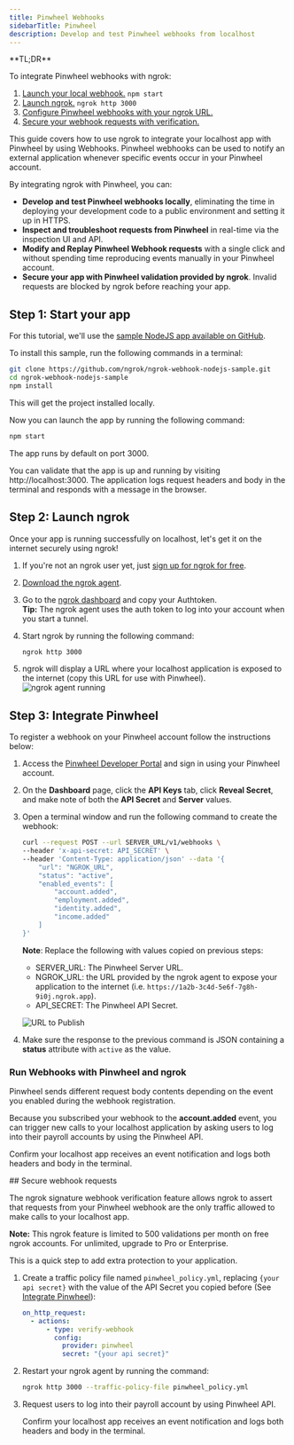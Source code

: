```yaml
---
title: Pinwheel Webhooks
sidebarTitle: Pinwheel
description: Develop and test Pinwheel webhooks from localhost
---
```


<Tip>
**TL;DR**



To integrate Pinwheel webhooks with ngrok:

1. [Launch your local webhook.](#start-your-app) `npm start`
1. [Launch ngrok.](#start-ngrok) `ngrok http 3000`
1. [Configure Pinwheel webhooks with your ngrok URL.](#setup-webhook)
1. [Secure your webhook requests with verification.](#security)
</Tip>

This guide covers how to use ngrok to integrate your localhost app with Pinwheel by using Webhooks.
Pinwheel webhooks can be used to notify an external application whenever specific events occur in your Pinwheel account.

By integrating ngrok with Pinwheel, you can:

- **Develop and test Pinwheel webhooks locally**, eliminating the time in deploying your development code to a public environment and setting it up in HTTPS.
- **Inspect and troubleshoot requests from Pinwheel** in real-time via the inspection UI and API.
- **Modify and Replay Pinwheel Webhook requests** with a single click and without spending time reproducing events manually in your Pinwheel account.
- **Secure your app with Pinwheel validation provided by ngrok**. Invalid requests are blocked by ngrok before reaching your app.

## **Step 1**: Start your app 

For this tutorial, we'll use the [sample NodeJS app available on GitHub](https://github.com/ngrok/ngrok-webhook-nodejs-sample).

To install this sample, run the following commands in a terminal:

```bash
git clone https://github.com/ngrok/ngrok-webhook-nodejs-sample.git
cd ngrok-webhook-nodejs-sample
npm install
```

This will get the project installed locally.

Now you can launch the app by running the following command:

```bash
npm start
```

The app runs by default on port 3000.

You can validate that the app is up and running by visiting http://localhost:3000. The application logs request headers and body in the terminal and responds with a message in the browser.

## **Step 2**: Launch ngrok 

Once your app is running successfully on localhost, let's get it on the internet securely using ngrok!

1. If you're not an ngrok user yet, just [sign up for ngrok for free](https://ngrok.com/signup).

1. [Download the ngrok agent](https://download.ngrok.com).

1. Go to the [ngrok dashboard](https://dashboard.ngrok.com) and copy your Authtoken. <br />
   **Tip:** The ngrok agent uses the auth token to log into your account when you start a tunnel.
1. Start ngrok by running the following command:

   ```bash
   ngrok http 3000
   ```

1. ngrok will display a URL where your localhost application is exposed to the internet (copy this URL for use with Pinwheel).
   ![ngrok agent running](../img/twilio/img/launch_ngrok_tunnel.png)

## **Step 3**: Integrate Pinwheel 

To register a webhook on your Pinwheel account follow the instructions below:

1. Access the [Pinwheel Developer Portal](https://developer.getpinwheel.com/) and sign in using your Pinwheel account.

1. On the **Dashboard** page, click the **API Keys** tab, click **Reveal Secret**, and make note of both the **API Secret** and **Server** values.

1. Open a terminal window and run the following command to create the webhook:

   ```bash
   curl --request POST --url SERVER_URL/v1/webhooks \
   --header 'x-api-secret: API_SECRET' \
   --header 'Content-Type: application/json' --data '{
       "url": "NGROK_URL",
       "status": "active",
       "enabled_events": [
           "account.added",
           "employment.added",
           "identity.added",
           "income.added"
       ]
   }'
   ```

   **Note**: Replace the following with values copied on previous steps:
   - SERVER_URL: The Pinwheel Server URL.
   - NGROK_URL: the URL provided by the ngrok agent to expose your application to the internet (i.e. `https://1a2b-3c4d-5e6f-7g8h-9i0j.ngrok.app`).
   - API_SECRET: The Pinwheel API Secret.

   ![URL to Publish](../img/pinwheel/img/ngrok_url_configuration_pinwheel.png)

1. Make sure the response to the previous command is JSON containing a **status** attribute with `active` as the value.

### Run Webhooks with Pinwheel and ngrok

Pinwheel sends different request body contents depending on the event you enabled during the webhook registration.

Because you subscribed your webhook to the **account.added** event, you can trigger new calls to your localhost application by asking users to log into their payroll accounts by using the Pinwheel API.

Confirm your localhost app receives an event notification and logs both headers and body in the terminal.

<InspectingRequests />

<ReplayingRequests />
## Secure webhook requests 

The ngrok signature webhook verification feature allows ngrok to assert that requests from your Pinwheel webhook are the only traffic allowed to make calls to your localhost app.

**Note:** This ngrok feature is limited to 500 validations per month on free ngrok accounts. For unlimited, upgrade to Pro or Enterprise.

This is a quick step to add extra protection to your application.

1. Create a traffic policy file named `pinwheel_policy.yml`, replacing `{your api secret}` with the value of the API Secret you copied before (See [Integrate Pinwheel](#setup-webhook)):

   ```yaml
   on_http_request:
     - actions:
         - type: verify-webhook
           config:
             provider: pinwheel
             secret: "{your api secret}"
   ```

1. Restart your ngrok agent by running the command:

   ```bash
   ngrok http 3000 --traffic-policy-file pinwheel_policy.yml
   ```

1. Request users to log into their payroll account by using Pinwheel API.

   Confirm your localhost app receives an event notification and logs both headers and body in the terminal.
